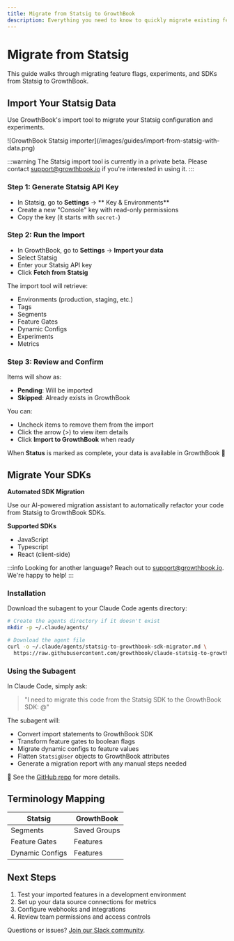 ```yaml
---
title: Migrate from Statsig to GrowthBook
description: Everything you need to know to quickly migrate existing features, experiments, SDKs, and more from Statsig to GrowthBook, the largest open source experimentation platform.
---
```



# Migrate from Statsig

This guide walks through migrating feature flags, experiments, and SDKs from Statsig to GrowthBook.

## Import Your Statsig Data

Use GrowthBook's import tool to migrate your Statsig configuration and experiments.

<MaxWidthImage border>
![GrowthBook Statsig importer](/images/guides/import-from-statsig-with-data.png)
</MaxWidthImage>

:::warning
The Statsig import tool is currently in a private beta. Please contact support@growthbook.io if you're interested in using it.
:::

### Step 1: Generate Statsig API Key

- In Statsig, go to **Settings** → ** Key & Environments**
- Create a new "Console" key with read-only permissions
- Copy the key (it starts with `secret-`)

### Step 2: Run the Import

- In GrowthBook, go to **Settings** → **Import your data**
- Select Statsig
- Enter your Statsig API key
- Click **Fetch from Statsig** 

The import tool will retrieve:

- Environments (production, staging, etc.)
- Tags
- Segments 
- Feature Gates
- Dynamic Configs
- Experiments
- Metrics

### Step 3: Review and Confirm

Items will show as:

- **Pending**: Will be imported
- **Skipped**: Already exists in GrowthBook

You can:

- Uncheck items to remove them from the import
- Click the arrow (>) to view item details
- Click **Import to GrowthBook** when ready

When **Status** is marked as complete, your data is available in GrowthBook 🎉

## Migrate Your SDKs

**Automated SDK Migration**

Use our AI-powered migration assistant to automatically refactor your code from Statsig to GrowthBook SDKs.

**Supported SDKs**
- JavaScript
- Typescript
- React (client-side)

:::info
Looking for another language? Reach out to support@growthbook.io. We're happy to help!
:::

### Installation

Download the subagent to your Claude Code agents directory:

```bash
# Create the agents directory if it doesn't exist
mkdir -p ~/.claude/agents/

# Download the agent file
curl -o ~/.claude/agents/statsig-to-growthbook-sdk-migrator.md \
  https://raw.githubusercontent.com/growthbook/claude-statsig-to-growthbook-sdk-migrator/main/.claude/agents/statsig-to-growthbook-sdk-migrator.md
```

### Using the Subagent

In Claude Code, simply ask:

> "I need to migrate this code from the Statsig SDK to the GrowthBook SDK: @<filename or directory>"

The subagent will:

- Convert import statements to GrowthBook SDK
- Transform feature gates to boolean flags
- Migrate dynamic configs to feature values
- Flatten `StatsigUser` objects to GrowthBook attributes
- Generate a migration report with any manual steps needed

🔗 See the [GitHub repo](https://github.com/growthbook/claude-statsig-to-growthbook-sdk-migrator) for more details.

## Terminology Mapping

| Statsig | GrowthBook |
| --- | --- |
| Segments | Saved Groups |
| Feature Gates | Features |
| Dynamic Configs | Features |

## Next Steps

1. Test your imported features in a development environment
2. Set up your data source connections for metrics
3. Configure webhooks and integrations
4. Review team permissions and access controls

Questions or issues? [Join our Slack community](https://join.slack.com/t/growthbookusers/shared_invite/zt-2xw8fu279-Y~hwnfCEf7WrEI9qScHURQ).